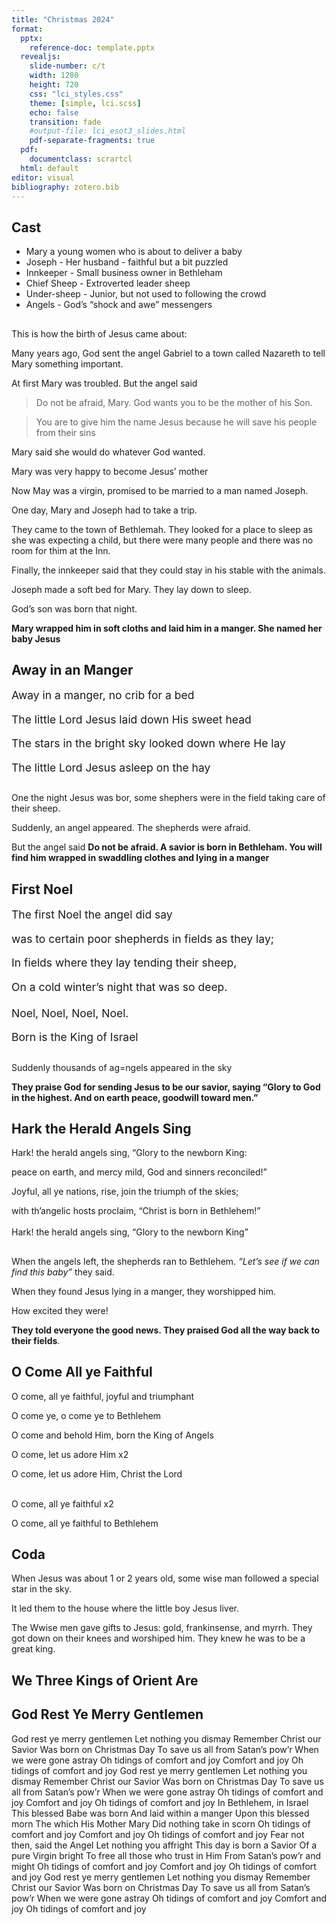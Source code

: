 ```yaml
---
title: "Christmas 2024"
format: 
  pptx: 
    reference-doc: template.pptx
  revealjs:
    slide-number: c/t
    width: 1280
    height: 720
    css: "lci_styles.css"
    theme: [simple, lci.scss]
    echo: false
    transition: fade
    #output-file: lci_esot3_slides.html
    pdf-separate-fragments: true
  pdf:
    documentclass: scrartcl
  html: default
editor: visual
bibliography: zotero.bib
---
```


## Cast

- Mary a young women who is about to deliver a baby
- Joseph - Her husband - faithful but a bit puzzled
- Innkeeper - Small business owner in Bethleham
- Chief Sheep - Extroverted leader sheep
- Under-sheep - Junior, but not used to following the crowd
- Angels - God's "shock and awe" messengers


## 

This is how the birth of Jesus came about:

Many years ago, God sent the angel Gabriel to a town called Nazareth to tell Mary something important.

At first Mary was troubled. But the angel said

>Do not be afraid, Mary.  God wants you to be the mother of his Son.

>You are to give him the name Jesus because he will save his people from their sins

Mary said she would do whatever God wanted.

Mary was very happy to become Jesus' mother

Now May was a virgin, promised to be married to a man named Joseph.

One day, Mary and Joseph had to take a trip.

They came to the town of Bethlemah. They looked for a place to sleep as she was expecting a child, but there were many people and there was no room for thim at the Inn.

Finally, the innkeeper said that they could stay in his stable with the animals.

Joseph made a soft bed for Mary. They lay down to sleep.

God’s son was born that night. 

**Mary wrapped him in soft cloths and laid him in a manger. She named her baby Jesus**

## Away in an Manger 
::: {style="font-size: 125%;"}
Away in a manger, no crib for a bed

The little Lord Jesus laid down His sweet head

The stars in the bright sky looked down where He lay

The little Lord Jesus asleep on the hay
:::

##

One the night Jesus was bor, some shephers were in the field taking care of their sheep. 

Suddenly, an angel appeared. The shepherds were afraid.

But the angel said  **Do not be afraid. A savior is born in Bethleham. You will find him wrapped in swaddling clothes and lying in a manger**

## First Noel 
::: {style="font-size: 125%;"}
The first Noel the angel did say 

was to certain poor shepherds in fields as they lay;

In fields where they lay tending their sheep,

On a cold win­ter’s night that was so deep.
\
\
Noel, Noel, Noel, Noel. 

Born is the King of Israel
:::

##

Suddenly thousands of ag=ngels appeared in the sky 

**They praise God for sending Jesus to be our savior, saying “Glory to God in the highest. And on earth peace, goodwill toward men.”**

## Hark the Herald Angels Sing

Hark! the herald angels sing, "Glory to the newborn King:

peace on earth, and mercy mild, God and sinners reconciled!"

Joyful, all ye nations, rise, join the triumph of the skies;

with th'angelic hosts proclaim, "Christ is born in Bethlehem!"
\
\
Hark! the herald angels sing, "Glory to the newborn King"


##

When the angels left, the shepherds ran to Bethlehem. *"Let's see if we can find this baby"* they said. 

When they found Jesus lying in a manger, they worshipped him. 

How excited they were!

**They told everyone the good news. They praised God all the way back to their fields**. 


## O Come All ye Faithful 

O come, all ye faithful, joyful and triumphant

O come ye, o come ye to Bethlehem

O come and behold Him, born the King of Angels

O come, let us adore Him x2

O come, let us adore Him, Christ the Lord
\
\

O come, all ye faithful x2

O come, all ye faithful to Bethlehem



## Coda

When Jesus was about 1 or 2 years old, some wise man followed a special star in the sky.

It led them to the house where the little boy Jesus liver. 

The Wwise men gave gifts to Jesus: gold, frankinsense, and myrrh.  They got down on their knees  and worshiped him. They knew he was to be a great king.

## We Three Kings of Orient Are


## God Rest Ye Merry Gentlemen


God rest ye merry gentlemen
Let nothing you dismay
Remember Christ our Savior
Was born on Christmas Day
To save us all from Satan's pow'r
When we were gone astray
Oh tidings of comfort and joy
Comfort and joy
Oh tidings of comfort and joy
God rest ye merry gentlemen
Let nothing you dismay
Remember Christ our Savior
Was born on Christmas Day
To save us all from Satan's pow'r
When we were gone astray
Oh tidings of comfort and joy
Comfort and joy
Oh tidings of comfort and joy
In Bethlehem, in Israel
This blessed Babe was born
And laid within a manger
Upon this blessed morn
The which His Mother Mary
Did nothing take in scorn
Oh tidings of comfort and joy
Comfort and joy
Oh tidings of comfort and joy
Fear not then, said the Angel
Let nothing you affright
This day is born a Savior
Of a pure Virgin bright
To free all those who trust in Him
From Satan's pow'r and might
Oh tidings of comfort and joy
Comfort and joy
Oh tidings of comfort and joy
God rest ye merry gentlemen
Let nothing you dismay
Remember Christ our Savior
Was born on Christmas Day
To save us all from Satan's pow'r
When we were gone astray
Oh tidings of comfort and joy
Comfort and joy
Oh tidings of comfort and joy

